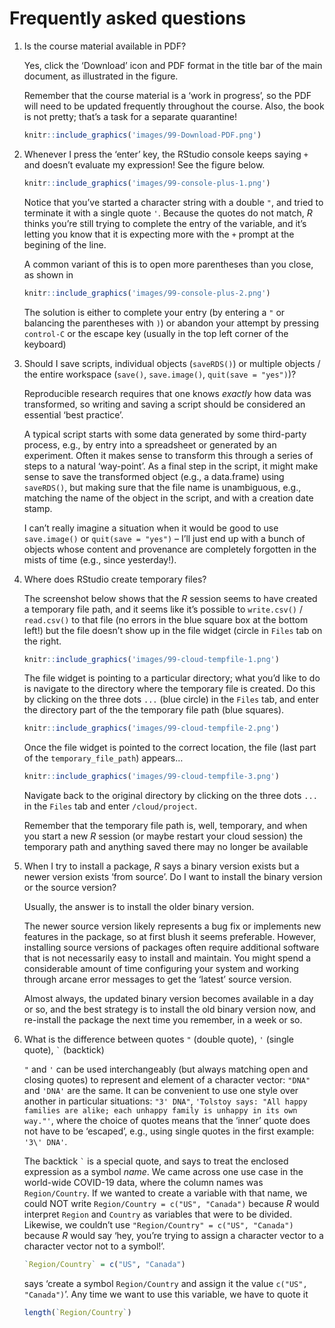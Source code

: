 # Frequently asked questions {-}

1. Is the course material available in PDF?

   Yes, click the 'Download' icon and PDF format in the title bar of the main document, as illustrated in the  figure.

   Remember that the course material is a 'work in progress', so the PDF will need to be updated frequently throughout the course. Also, the book is not pretty; that's a task for a separate quarantine!

    ```r
    knitr::include_graphics('images/99-Download-PDF.png')
    ```

1. Whenever I press the 'enter' key, the RStudio console keeps saying `+` and doesn't evaluate my expression! See the figure below.

    ```r
    knitr::include_graphics('images/99-console-plus-1.png')
    ```

   Notice that you've started a character string with a double `"`, and tried to terminate it with a single quote `'`. Because the quotes do not match, _R_ thinks you're still trying to complete the entry of the variable, and it's letting you know that it is expecting more with the `+` prompt at the begining of the line.

   A common variant of this is to open more parentheses than you close, as shown in

    ```r
    knitr::include_graphics('images/99-console-plus-2.png')
    ```

   The solution is either to complete your entry (by entering a `"` or balancing the parentheses with `)`) or abandon your attempt by pressing `control-C` or the escape key (usually in the top left corner of the keyboard)

1. Should I save scripts, individual objects (`saveRDS()`) or multiple objects / the entire workspace (`save()`, `save.image()`, `quit(save = "yes")`)?

   Reproducible research requires that one knows _exactly_ how data was transformed, so writing and saving a script should be considered an essential 'best practice'.

   A typical script starts with some data generated by some third-party process, e.g., by entry into a spreadsheet or generated by an experiment. Often it makes sense to transform this through a series of steps to a natural 'way-point'. As a final step in the script, it might make sense to save the transformed object (e.g., a data.frame) using `saveRDS()`, but making sure that the file name is unambiguous, e.g., matching the name of the object in the script, and with a creation date stamp.

   I can't really imagine a situation when it would be good to use `save.image()` or `quit(save = "yes")` -- I'll just end up with a bunch of objects whose content and provenance are completely forgotten in the mists of time (e.g., since yesterday!).

1. Where does RStudio create temporary files? <div id="FAQ-cloud-tempfile"></div>

   The screenshot below shows that the _R_ session seems to have created a temporary file path, and it seems like it's possible to `write.csv()` / `read.csv()` to that file (no errors in the blue square box at the bottom left!) but the file doesn't show up in the file widget (circle in `Files` tab on the right.


    ```r
    knitr::include_graphics('images/99-cloud-tempfile-1.png')
    ```

    The file widget is pointing to a particular directory; what you'd like to do is navigate to the directory where the temporary file is created. Do this by clicking on the three dots `...` (blue circle) in the `Files` tab, and enter the directory part of the the temporary file path (blue squares).

    ```r
    knitr::include_graphics('images/99-cloud-tempfile-2.png')
    ```

    Once the file widget is pointed to the correct location, the file (last part of the `temporary_file_path`) appears...

    ```r
    knitr::include_graphics('images/99-cloud-tempfile-3.png')
    ```

   Navigate back to the original directory by clicking on the three dots `...` in the `Files` tab and enter `/cloud/project`.

   Remember that the temporary file path is, well, temporary, and when you start a new _R_ session (or maybe restart your cloud session) the temporary path and anything saved there may no longer be available

1. When I try to install a package, _R_ says a binary version exists but a newer version exists 'from source'. Do I want to install the binary version or the source version?

   Usually, the answer is to install the older binary version.

   The newer source version likely represents a bug fix or implements new features in the package, so at first blush it seems preferable. However, installing source versions of packages often require additional software that is not necessarily easy to install and maintain. You might spend a considerable amount of time configuring your system and working through arcane error messages to get the 'latest' source version.
  
   Almost always, the updated binary version becomes available in a day or so, and the best strategy is to install the old binary version now, and re-install the package the next time you remember, in a week or so.

1. What is the difference between quotes `"` (double quote), `'` (single quote), `` ` `` (backtick)

   `"` and `'` can be used interchangeably (but always matching open and closing quotes) to represent and element of a character vector: `"DNA"` and `'DNA'` are the same. It can be convenient to use one style over another in particular situations: `"3' DNA"`, `'Tolstoy says: "All happy families are alike; each unhappy family is unhappy in its own way."'`, where the choice of quotes means that the 'inner' quote does not have to be 'escaped', e.g., using single quotes in the first example: `'3\' DNA'`.
   
   The backtick `` ` `` is a special quote, and says to treat the enclosed expression as a symbol _name_. We came across one use case in the world-wide COVID-19 data, where the column names was `Region/Country`. If we wanted to create a variable with that name, we could NOT write `Region/Country = c("US", "Canada")` because _R_ would interpret `Region` and `Country` as variables that were to be divided. Likewise, we couldn't use `"Region/Country" = c("US", "Canada")` because _R_ would say 'hey, you're trying to assign a character vector to a character vector not to a symbol!'.
   
    ```r
    `Region/Country` = c("US", "Canada")
    ```
   
   says 'create a symbol `Region/Country` and assign it the value `c("US", "Canada")`'. Any time we want to use this variable, we have to quote it
   
    ```r
    length(`Region/Country`)
    ```
